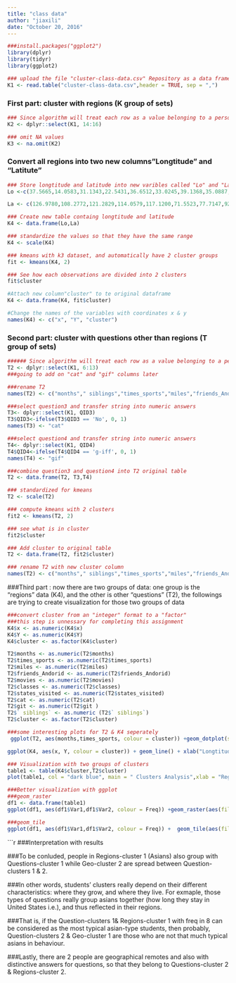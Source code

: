 ```yaml
---
title: "class data"
author: "jiaxili"
date: "October 20, 2016"
---
```


```r
###install.packages("ggplot2") 
library(dplyr)
library(tidyr)
library(ggplot2)
```

```r
### upload the file "cluster-class-data.csv" Repository as a data frame called "K1"
K1 <- read.table("cluster-class-data.csv",header = TRUE, sep = ",")
```

### First part: cluster with regions (K group of sets)

```r
### Since algorithm will treat each row as a value belonging to a person, so remove the name column and leave the "regions" columns
K2 <- dplyr::select(K1, 14:16)
```

```r
### omit NA values
K3 <- na.omit(K2)
```

### Convert all regions into two new columns"Longtitude" and "Latitute"

```r
### Store longtitude and latitude into new varibles called "Lo" and "La"
Lo <-c(37.5665,14.0583,31.1343,22.5431,36.6512,33.0245,39.1368,35.0887,24.4798,30.4383,29.8683,22.5431,22.5431,28.6139,40.7128,23.0207,21.3069,39.9042,41.1415,39.9612,40.8923,41.4343)

La <- c(126.9780,108.2772,121.2829,114.0579,117.1200,71.5523,77.7147,92.4421,18.0894,84.2807,121.5440,114.0579,114.0579,77.2090,74.0059,113.7518,157.8583,116.4074,73.3579,82.9988,74.4774,74.0354)

### Create new table containg longtitude and latitude
K4 <- data.frame(Lo,La)
```

```r
### standardize the values so that they have the same range
K4 <- scale(K4)
```

```r
### kmeans with k3 dataset, and automatically have 2 cluster groups
fit <- kmeans(K4, 2) 
```

```r
### See how each observations are divided into 2 clusters
fit$cluster
```

```r
#Attach new column"cluster" to te original dataframe 
K4 <- data.frame(K4, fit$cluster)
```

```r
#Change the names of the variables with coordinates x & y 
names(K4) <- c("x", "Y", "cluster")
```

### Second part: cluster with questions other than regions (T group of sets)
```r
###### Since algorithm will treat each row as a value belonging to a person, so remove the name column and remove the "regions" columns
T2 <- dplyr::select(K1, 6:13)
###going to add on "cat" and "gif" columns later 
```

```r
###rename T2
names(T2) <- c("months"," siblings","times_sports","miles","friends_Andorid","movies","classes","states_visited")
```

```r
###select question3 and transfer string into numeric answers
T3<- dplyr::select(K1, QID3)
T3$QID3<-ifelse(T3$QID3 == 'No', 0, 1)
names(T3) <- "cat"
```

```r
###select question4 and transfer string into numeric answers
T4<- dplyr::select(K1, QID4)
T4$QID4<-ifelse(T4$QID4 == 'g-iff', 0, 1)
names(T4) <- "gif"
```

```r
###combine question3 and question4 into T2 original table
T2 <- data.frame(T2, T3,T4)
```

```r
### standardized for kmeans
T2 <- scale(T2)
```

```r
### compute kmeans with 2 clusters
fit2 <- kmeans(T2, 2) 
```

```r
### see what is in cluster
fit2$cluster
```

```r
### Add cluster to original table
T2 <- data.frame(T2, fit2$cluster)
```

```r
### rename T2 with new cluster column
names(T2) <- c("months"," siblings","times_sports","miles","friends_Andorid","movies","classes","states_visited","cat","git","cluster")
```

###Third part : now there are two groups of data: one group is  the "regions" data (K4), and the other is other "questions" (T2), the followings are trying to create visualization for those two groups of data

```r
###convert cluster from an "integer" format to a "factor"
###this step is unnessary for completing this assignment
K4$x <- as.numeric(K4$x)
K4$Y <- as.numeric(K4$Y)
K4$cluster <- as.factor(K4$cluster)

T2$months <- as.numeric(T2$months)
T2$times_sports <- as.numeric(T2$times_sports)
T2$miles <- as.numeric(T2$miles)
T2$friends_Andorid <- as.numeric(T2$friends_Andorid)
T2$movies <- as.numeric(T2$movies)
T2$classes <- as.numeric(T2$classes)
T2$states_visited <- as.numeric(T2$states_visited)
T2$cat <- as.numeric(T2$cat)
T2$git <- as.numeric(T2$git )
T2$` siblings` <- as.numeric (T2$` siblings`)
T2$cluster <- as.factor(T2$cluster)
```

```r
###some interesting plots for T2 & K4 seperately
 ggplot(T2, aes(months,times_sports, colour = cluster)) +geom_dotplot(stackgroups = TRUE, dotsize=0.5, stackdir = "up", stackratio = 1,binwidth = 0.5, binpositions="all")

ggplot(K4, aes(x, Y, colour = cluster)) + geom_line() + xlab("Longtitude") + ylab("Latitude")
```

```r
### Visualization with two groups of clusters
table1 <- table(K4$cluster,T2$cluster)
plot(table1, col = "dark blue", main = " Clusters Analysis",xlab = "Regions.Cluster", ylab= "Questions.Cluster")

###Better visualization with ggplot
###geom_raster
df1 <- data.frame(table1)
ggplot(df1, aes(df1$Var1,df1$Var2, colour = Freq)) +geom_raster(aes(fill = Freq)) +xlab ( "Regions.Cluster") + ylab ( "Questions.Cluster")

###geom_tile
ggplot(df1, aes(df1$Var1,df1$Var2, colour = Freq)) +  geom_tile(aes(fill = Freq)) +xlab ( "Regions.Cluster") + ylab ( "Questions.Cluster")
```

```r
###Interpretation with results

###To be conluded, people in Regions-cluster 1 (Asians) also group with Questions-cluster 1 while Geo-cluster 2 are spread between Question-clusters 1 & 2.

###In other words, students' clusters really depend on their different characteristics: where they grow, and where they live. For exmaple, those types of questions really group asians together (how long they stay in United States i.e.), and thus reflected in their regions.

###That is, if the Question-clusters 1& Regions-cluster 1 with freq in 8 can be considered as the most typical  asian-type students, then probably, Question-clusters 2 & Geo-cluster 1 are those who are not that much typical asians in behaviour.

###Lastly, there are 2 people are geographical remotes and also with distinctive answers for questions, so that they belong to Questions-cluster 2 & Regions-cluster 2.
